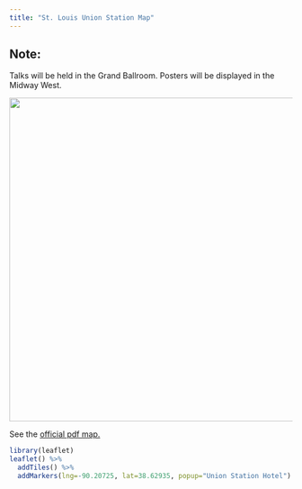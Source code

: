 ```yaml
---
title: "St. Louis Union Station Map"
---
```


::: {.callout-note appearance="simple" icon="false"}
## Note:

Talks will be held in the Grand Ballroom. Posters will be displayed in the Midway West.
:::

![](data/assets/map.png){fig-align="center" width="575"}

See the [official pdf map.](https://phgcdn.com/pdfs/uploads/St_Louis_Union_Station_Meeting_and_Event_Floorplans.pdf)


```r
library(leaflet)
leaflet() %>%
  addTiles() %>%  
  addMarkers(lng=-90.20725, lat=38.62935, popup="Union Station Hotel")
```


